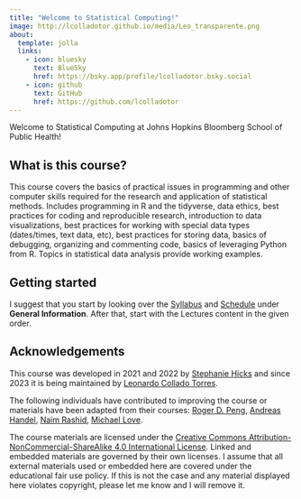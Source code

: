 ```yaml
---
title: "Welcome to Statistical Computing!"
image: http://lcolladotor.github.io/media/Leo_transparente.png
about:
  template: jolla
  links:
    - icon: bluesky
      text: BlueSky
      href: https://bsky.app/profile/lcolladotor.bsky.social
    - icon: github
      text: GitHub
      href: https://github.com/lcolladotor
---
```


Welcome to Statistical Computing at Johns Hopkins Bloomberg School of Public Health!

## What is this course?

This course covers the basics of practical issues in programming and other computer skills required for the research and application of statistical methods. Includes programming in R and the tidyverse, data ethics, best practices for coding and reproducible research, introduction to data visualizations, best practices for working with special data types (dates/times, text data, etc), best practices for storing data, basics of debugging, organizing and commenting code, basics of leveraging Python from R. Topics in statistical data analysis provide working examples.

## Getting started

I suggest that you start by looking over the [Syllabus](syllabus.qmd) and [Schedule](schedule.qmd) under **General Information**. After that, start with the Lectures content in the given order.

## Acknowledgements

This course was developed in 2021 and 2022 by [Stephanie Hicks](https://www.stephaniehicks.com) and since 2023 it is being maintained by [Leonardo Collado Torres](http://lcolladotor.github.io/).

The following individuals have contributed to improving the course or materials have been adapted from their courses: [Roger D. Peng](https://github.com/rdpeng), [Andreas Handel](https://www.andreashandel.com), [Naim Rashid](https://naimurashid.github.io), [Michael Love](https://github.com/mikelove).

The course materials are licensed under the [Creative Commons Attribution-NonCommercial-ShareAlike 4.0 International License](https://creativecommons.org/licenses/by-nc-sa/4.0/). Linked and embedded materials are governed by their own licenses. I assume that all external materials used or embedded here are covered under the educational fair use policy. If this is not the case and any material displayed here violates copyright, please let me know and I will remove it.